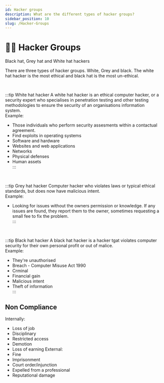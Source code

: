 ```yaml
---
id: Hacker groups
description: What are the different types of hacker groups?
sidebar_position: 10
slug: /Hacker-Groups
---
```


# 👩‍💻 Hacker Groups


Black hat, Grey hat and White hat hackers


There are three types of hacker groups. White, Grey and black. The white hat hacker is the most ethical and black hat is the most un-ethical. 

<br />

:::tip White hat hacker
A white hat hacker is an ethical computer hacker, or a security expert who specialises in penetration testing and other testing methodologies to ensure the security of an organisations information system. 
<br />
Example: <br />
- Those individuals who perform security assesments within a contactual agreement. <br />
- Find exploits in operating systems <br />
- Software and hardware  <br />
- Websites and web applications  <br />
- Networks <br />
- Physical defenses  <br />
- Human assets  <br />
:::


 <br />

:::tip Grey hat hacker
Computer hacker who violates laws or typical ethical standards, but does now have malicious intent. 
<br />
Example: <br />
- Looking for issues without the owners permission or knowledge. If any issues are found, they report them to the owner, sometimes requesting a small fee to fix the problem. <br />
:::

 <br />

:::tip Black hat hacker
A black hat hacker is a hacker tgat violates computer security for their own personal profit or out of malice.
<br />
Example: <br />
 - They're unauthorised  <br />
 - Breach - Computer Misuse Act 1990  <br />
 - Crminal  <br />
 - Financial gain  <br />
 - Malicious intent  <br />
 - Theft of information  <br />
:::

## Non Compliance
Internally:
 - Loss of job
 - Disciplinary
 - Restricted access
 - Demotion
 - Loss of earning
External:
 - Fine
 - Imprisonment
 - Court order/injunction
 - Expelled from a professional
 - Reputational damage
